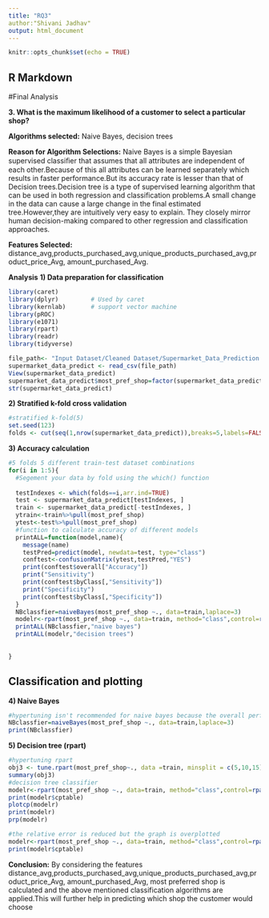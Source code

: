 ```yaml
---
title: "RQ3"
author:"Shivani Jadhav"
output: html_document
---
```


```r
knitr::opts_chunk$set(echo = TRUE)
```

## R Markdown

#Final Analysis

__3. What is the maximum likelihood of a customer to select a particular shop?__ <br />

__Algorithms selected:__ Naive Bayes, decision trees

__Reason for Algorithm Selections:__ Naive Bayes is a simple Bayesian supervised classiﬁer that assumes that all attributes are independent of each other.Because of this all attributes can be learned separately which results in faster performance.But its accuracy rate is lesser than that of Decision trees.Decision tree is a type of supervised learning algorithm that can be used in both regression and classification problems.A small change in the data can cause a large change in the final estimated tree.However,they are intuitively very easy to explain. They closely mirror human decision-making compared to other regression and classification approaches.

__Features Selected:__ distance_avg,products_purchased_avg,unique_products_purchased_avg,product_price_Avg, amount_purchased_Avg.

__Analysis__
__1) Data preparation for classification__
```r
library(caret)
library(dplyr)         # Used by caret
library(kernlab)       # support vector machine 
library(pROC)	
library(e1071)
library(rpart)
library(readr)
library(tidyverse)

file_path<- "Input Dataset/Cleaned Dataset/Supermarket_Data_Prediction.csv"
supermarket_data_predict <- read_csv(file_path)
View(supermarket_data_predict)
supermarket_data_predict$most_pref_shop=factor(supermarket_data_predict$most_pref_shop)
str(supermarket_data_predict)
```

__2) Stratified k-fold cross validation__

```r
#stratified k-fold(5)
set.seed(123)
folds <- cut(seq(1,nrow(supermarket_data_predict)),breaks=5,labels=FALSE)
```
__3)  Accuracy calculation__
```r
#5 folds 5 different train-test dataset combinations
for(i in 1:5){
  #Segement your data by fold using the which() function 
  
  testIndexes <- which(folds==i,arr.ind=TRUE)
  test <- supermarket_data_predict[testIndexes, ]
  train <- supermarket_data_predict[-testIndexes, ]
  ytrain<-train%>%pull(most_pref_shop)
  ytest<-test%>%pull(most_pref_shop)
  #function to calculate accuracy of different models
  printALL=function(model,name){
    message(name)
    testPred=predict(model, newdata=test, type="class")
    conftest<-confusionMatrix(ytest,testPred,"YES")
    print(conftest$overall["Accuracy"])
    print("Sensitivity")
    print(conftest$byClass[,"Sensitivity"])
    print("Specificity")
    print(conftest$byClass[,"Specificity"])
  }
  NBclassfier=naiveBayes(most_pref_shop ~., data=train,laplace=3)
  modelr<-rpart(most_pref_shop ~., data=train, method="class",control=rpart.control(cp=0.0001))
  printALL(NBclassfier,"naive bayes")
  printALL(modelr,"decision trees")
  
  
}
```
## Classification and plotting
__4) Naive Bayes __
```r
#hypertuning isn't recommended for naive bayes because the overall performance is affected by just one parameter i.e laplace
NBclassfier=naiveBayes(most_pref_shop ~., data=train,laplace=3)
print(NBclassfier)


```

__5) Decision tree (rpart) __
```r
#hypertuning rpart
obj3 <- tune.rpart(most_pref_shop~., data =train, minsplit = c(5,10,15))
summary(obj3)
#decision tree classifier
modelr<-rpart(most_pref_shop ~., data=train, method="class",control=rpart.control(cp=0.001))
print(modelr$cptable)
plotcp(modelr)
print(modelr)
prp(modelr)

#the relative error is reduced but the graph is overplotted
modelr<-rpart(most_pref_shop ~., data=train, method="class",control=rpart.control(cp=0.0001))
print(modelr$cptable)
```
__Conclusion:__
By considering the features distance_avg,products_purchased_avg,unique_products_purchased_avg,product_price_Avg, amount_purchased_Avg, most preferred shop is calculated and the above mentioned classification algorithms are applied.This will further help in predicting which shop the customer would choose
